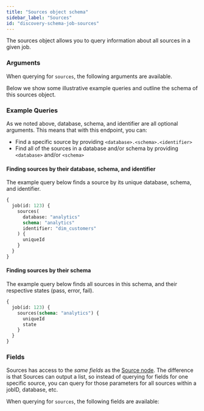 ```yaml
---
title: "Sources object schema"
sidebar_label: "Sources"
id: "discovery-schema-job-sources"
---
```



The sources object allows you to query information about all sources in a given job.

### Arguments

When querying for `sources`, the following arguments are available.

<NodeArgsTable parent="JobNode" name="sources" />

Below we show some illustrative example queries and outline the schema of this sources object.

### Example Queries

As we noted above, database, schema, and identifier are all optional arguments. This means that with this endpoint, you can:

- Find a specific source by providing `<database>.<schema>.<identifier>`
- Find all of the sources in a database and/or schema by providing `<database>` and/or `<schema>`

#### Finding sources by their database, schema, and identifier

The example query below finds a source by its unique database, schema, and identifier.

```graphql
{
  job(id: 123) {
    sources(
      database: "analytics"
      schema: "analytics"
      identifier: "dim_customers"
    ) {
      uniqueId
    }
  }
}
```

#### Finding sources by their schema

The example query below finds all sources in this schema, and their respective states (pass, error, fail).

```graphql
{
  job(id: 123) {
    sources(schema: "analytics") {
      uniqueId
      state
    }
  }
}
```

### Fields

Sources has access to the _same fields_ as the [Source node](/docs/dbt-cloud-apis/discovery-schema-job-source). The difference is that Sources can output a list, so instead of querying for fields for one specific source, you can query for those parameters for all sources within a jobID, database, etc.

When querying for `sources`, the following fields are available:

<SchemaTable nodeName="SourceNode" />
